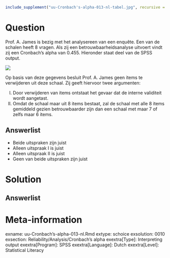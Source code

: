 ```r
include_supplement("uu-Cronbach's-alpha-013-nl-tabel.jpg", recursive = TRUE)
```



Question
========
  
Prof. A. James is bezig met het analysereen van een enquête. Een van de schalen heeft 8 vragen. Als zij een betrouwbaarheidsanalyse uitvoert vindt zij een Cronbach’s alpha van 0.455. Hieronder staat deel van de SPSS output. 

![](uu-Cronbach's-alpha-013-nl-tabel.jpg)

Op basis van deze gegevens besluit Prof. A. James geen items te verwijderen uit deze schaal. Zij geeft hiervoor twee argumenten:

I.	Door verwijderen van items ontstaat het gevaar dat de interne validiteit wordt aangetast.
II.	Omdat de schaal maar uit 8 items bestaat, zal de schaal met alle 8 items gemiddeld gezien betrouwbaarder zijn dan een schaal met maar 7 of zelfs maar 6 items.


  
Answerlist
----------
* Beide uitspraken zijn juist
* Alleen uitspraak I is juist
* Alleen uitspraak II is juist
* Geen van beide uitspraken zijn juist

Solution
========


Answerlist
----------


Meta-information
================
exname: uu-Cronbach's-alpha-013-nl.Rmd
extype: schoice
exsolution: 0010
exsection: Reliability/Analysis/Cronbach's alpha
exextra[Type]: Interpreting output
exextra[Program]: SPSS
exextra[Language]: Dutch
exextra[Level]: Statistical Literacy
